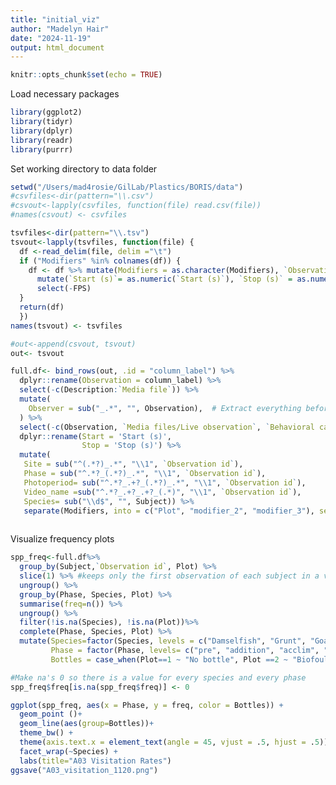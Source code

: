 ```yaml
---
title: "initial_viz"
author: "Madelyn Hair"
date: "2024-11-19"
output: html_document
---
```


```r
knitr::opts_chunk$set(echo = TRUE)
```

Load necessary packages
```r
library(ggplot2)
library(tidyr)
library(dplyr)
library(readr)
library(purrr)
```

Set working directory to data folder
```r
setwd("/Users/mad4rosie/GilLab/Plastics/BORIS/data")
#csvfiles<-dir(pattern="\\.csv")
#csvout<-lapply(csvfiles, function(file) read.csv(file))
#names(csvout) <- csvfiles

tsvfiles<-dir(pattern="\\.tsv")
tsvout<-lapply(tsvfiles, function(file) {
  df <-read_delim(file, delim ="\t")
  if ("Modifiers" %in% colnames(df)) {
    df <- df %>% mutate(Modifiers = as.character(Modifiers), `Observation date`=as.character(`Observation date`), `Total length` = as.numeric(`Total length`)) %>%
      mutate(`Start (s)`= as.numeric(`Start (s)`), `Stop (s)` = as.numeric(`Stop (s)`), `Duration (s)` = as.numeric(`Duration (s)`)) %>%
      select(-FPS)
  }
  return(df)
  })
names(tsvout) <- tsvfiles

#out<-append(csvout, tsvout)
out<- tsvout
```


```r
full.df<- bind_rows(out, .id = "column_label") %>%
  dplyr::rename(Observation = column_label) %>%
  select(-c(Description:`Media file`)) %>%
  mutate(
    Observer = sub("_.*", "", Observation),  # Extract everything before the first _
  ) %>%
  select(-c(Observation, `Media files/Live observation`, `Behavioral category`, Date, Subjects)) %>%
  dplyr::rename(Start = 'Start (s)',
                Stop = 'Stop (s)') %>% 
  mutate(
   Site = sub("^(.*?)_.*", "\\1", `Observation id`),
   Phase = sub("^.*?_(.*?)_.*", "\\1", `Observation id`),
   Photoperiod= sub("^.*?_.+?_(.*?)_.*", "\\1", `Observation id`),
   Video_name =sub("^.*?_.+?_.+?_(.*)", "\\1", `Observation id`),
   Species= sub("\\d$", "", Subject)) %>% 
   separate(Modifiers, into = c("Plot", "modifier_2", "modifier_3"), sep = "\\|", fill = "right")
   
```


Visualize frequency plots
```r
spp_freq<-full.df%>%
  group_by(Subject,`Observation id`, Plot) %>%
  slice(1) %>% #keeps only the first observation of each subject in a video's plot for the frequency count
  ungroup() %>%
  group_by(Phase, Species, Plot) %>%
  summarise(freq=n()) %>%
  ungroup() %>%
  filter(!is.na(Species), !is.na(Plot))%>%
  complete(Phase, Species, Plot) %>%
  mutate(Species=factor(Species, levels = c("Damselfish", "Grunt", "Goatfish", "Parrotfish", "Surgeonfish", "Snapper", "Wrasse","Jack", "Grouper","Butterfly", "Other", "No focal subject")), 
         Phase = factor(Phase, levels= c("pre", "addition", "acclim", "removal")),
         Bottles = case_when(Plot==1 ~ "No bottle", Plot ==2 ~ "Biofouled bottle", Plot ==3 ~ "Clean bottle"))

#Make na's 0 so there is a value for every species and every phase
spp_freq$freq[is.na(spp_freq$freq)] <- 0

ggplot(spp_freq, aes(x = Phase, y = freq, color = Bottles)) + 
  geom_point ()+
  geom_line(aes(group=Bottles))+
  theme_bw() +
  theme(axis.text.x = element_text(angle = 45, vjust = .5, hjust = .5))+
  facet_wrap(~Species) + 
  labs(title="A03 Visitation Rates")
ggsave("A03_visitation_1120.png")  
```


